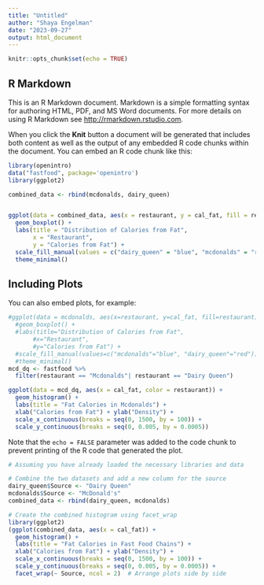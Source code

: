 ```yaml
---
title: "Untitled"
author: "Shaya Engelman"
date: "2023-09-27"
output: html_document
---
```


```r
knitr::opts_chunk$set(echo = TRUE)
```

## R Markdown

This is an R Markdown document. Markdown is a simple formatting syntax for authoring HTML, PDF, and MS Word documents. For more details on using R Markdown see <http://rmarkdown.rstudio.com>.

When you click the **Knit** button a document will be generated that includes both content as well as the output of any embedded R code chunks within the document. You can embed an R code chunk like this:

```r
library(openintro)
data("fastfood", package='openintro')
library(ggplot2)

combined_data <- rbind(mcdonalds, dairy_queen)


ggplot(data = combined_data, aes(x = restaurant, y = cal_fat, fill = restaurant)) +
  geom_boxplot() +
  labs(title = "Distribution of Calories from Fat",
       x = "Restaurant",
       y = "Calories from Fat") +
  scale_fill_manual(values = c("dairy_queen" = "blue", "mcdonalds" = "red")) +
  theme_minimal()


```

## Including Plots

You can also embed plots, for example:

```r
#ggplot(data = mcdonalds, aes(x=restaurant, y=cal_fat, fill=restaurant)) +
  #geom_boxplot() +
  #labs(title="Distribution of Calories from Fat",
       #x="Restaurant",
       #y="Calories from Fat") +
  #scale_fill_manual(values=c("mcdonalds"="blue", "dairy_queen"="red")) +
  #theme_minimal()
mcd_dq <- fastfood %>%
  filter(restaurant == "Mcdonalds"| restaurant == "Dairy Queen")

ggplot(data = mcd_dq, aes(x = cal_fat, color = restaurant)) + 
  geom_histogram() + 
  labs(title = "Fat Calories in Mcdonalds") +
  xlab("Calories from Fat") + ylab("Density") +
  scale_x_continuous(breaks = seq(0, 1500, by = 100)) +
  scale_y_continuous(breaks = seq(0, 0.005, by = 0.0005))

```

Note that the `echo = FALSE` parameter was added to the code chunk to prevent printing of the R code that generated the plot.

```r
# Assuming you have already loaded the necessary libraries and data

# Combine the two datasets and add a new column for the source
dairy_queen$Source <- "Dairy Queen"
mcdonalds$Source <- "McDonald's"
combined_data <- rbind(dairy_queen, mcdonalds)

# Create the combined histogram using facet_wrap
library(ggplot2)
(ggplot(combined_data, aes(x = cal_fat)) + 
  geom_histogram() + 
  labs(title = "Fat Calories in Fast Food Chains") +
  xlab("Calories from Fat") + ylab("Density") +
  scale_x_continuous(breaks = seq(0, 1500, by = 100)) +
  scale_y_continuous(breaks = seq(0, 0.005, by = 0.0005)) +
  facet_wrap(~ Source, ncol = 2)  # Arrange plots side by side

```
